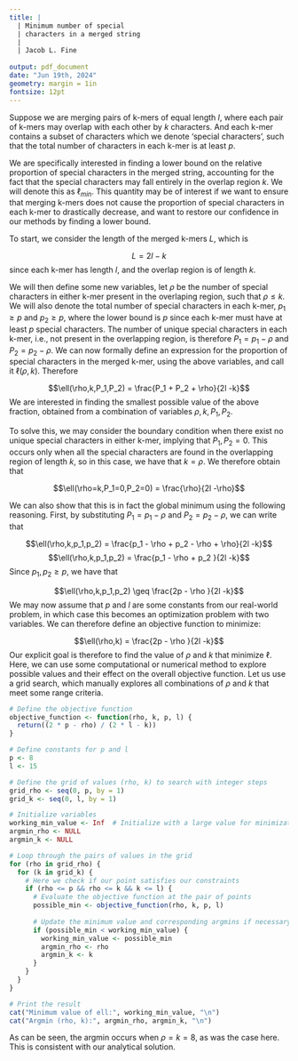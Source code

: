 ```yaml
---
title: |
  | Minimum number of special
  | characters in a merged string
  |
  | Jacob L. Fine
  
output: pdf_document
date: "Jun 19th, 2024"
geometry: margin = 1in
fontsize: 12pt
---
```


Suppose we are merging pairs of k-mers of equal length $l$, where each pair of k-mers may overlap with each other by $k$ characters. And each k-mer contains a subset of characters which we denote 'special characters', such that the total number of characters in each k-mer is at least $p$. 

We are specifically interested in finding a lower bound on the relative proportion of special characters in the merged string, accounting for the fact that the special characters may fall entirely in the overlap region $k$. We will denote this as $\ell_{min}$. This quantity may be of interest if we want to ensure that merging k-mers does not cause the proportion of special characters in each k-mer to drastically decrease, and want to restore our confidence in our methods by finding a lower bound.

To start, we consider the length of the merged k-mers $L$, which is

$$L = 2l -k$$
since each k-mer has length $l$, and the overlap region is of length $k$.

We will then define some new variables, let $\rho$ be the number of special characters in either k-mer present in the overlaping region, such that $\rho \leq k$. We will also denote the total number of special characters in each k-mer, $p_1 \geq p$ and $p_2 \geq p$, where the lower bound is $p$ since each k-mer must have at least $p$ special characters. The number of unique special characters in each k-mer, i.e., not present in the overlapping region, is therefore $P_1 = p_1 - \rho$ and $P_2 = p_2 - \rho$. We can now formally define an expression for the proportion of special characters in the merged k-mer, using the above variables, and call it $\ell(\rho,k)$. Therefore

$$\ell(\rho,k,P_1,P_2) = \frac{P_1 + P_2 + \rho}{2l -k}$$
We are interested in finding the smallest possible value of the above fraction, obtained from a combination of variables $\rho,k,P_1,P_2$. 

To solve this, we may consider the boundary condition when there exist no unique special characters in either k-mer, implying that $P_1,P_2 =0$. This occurs only when all the special characters are found in the overlapping region of length $k$, so in this case, we have that $k=\rho$. We therefore obtain that

$$\ell(\rho=k,P_1=0,P_2=0) = \frac{\rho}{2l -\rho}$$

We can also show that this is in fact the global minimum using the following reasoning. First, by substituting $P_1 = p_1 - \rho$ and $P_2 = p_2 - \rho$, we can write that

$$\ell(\rho,k,p_1,p_2) = \frac{p_1 - \rho  + p_2 - \rho + \rho}{2l -k}$$
$$\ell(\rho,k,p_1,p_2) = \frac{p_1 - \rho  + p_2 }{2l -k}$$
Since $p_1,p_2 \geq p$, we have that

$$\ell(\rho,k,p_1,p_2) \geq \frac{2p - \rho }{2l -k}$$
We may now assume that $p$ and $l$ are some constants from our real-world problem, in which case this becomes an optimization problem with two variables. We can therefore define an objective function to minimize:

$$\ell(\rho,k) = \frac{2p - \rho }{2l -k}$$
Our explicit goal is therefore to find the value of $\rho$ and $k$ that minimize $\ell$. Here, we can use some computational or numerical method to explore possible values and their effect on the overall objective function. Let us use a grid search, which manually explores all combinations of $\rho$ and $k$ that meet some range criteria. 


```r
# Define the objective function
objective_function <- function(rho, k, p, l) {
  return((2 * p - rho) / (2 * l - k))
}

# Define constants for p and l
p <- 8
l <- 15

# Define the grid of values (rho, k) to search with integer steps
grid_rho <- seq(0, p, by = 1)  
grid_k <- seq(0, l, by = 1)    

# Initialize variables
working_min_value <- Inf  # Initialize with a large value for minimization
argmin_rho <- NULL
argmin_k <- NULL

# Loop through the pairs of values in the grid
for (rho in grid_rho) {
  for (k in grid_k) {
    # Here we check if our point satisfies our constraints
    if (rho <= p && rho <= k && k <= l) {
      # Evaluate the objective function at the pair of points
      possible_min <- objective_function(rho, k, p, l)
      
      # Update the minimum value and corresponding argmins if necessary
      if (possible_min < working_min_value) {
        working_min_value <- possible_min
        argmin_rho <- rho
        argmin_k <- k
      }
    }
  }
}

# Print the result
cat("Minimum value of ell:", working_min_value, "\n")
cat("Argmin (rho, k):", argmin_rho, argmin_k, "\n")


```

As can be seen, the argmin occurs when $\rho = k = 8$, as was the case here. This is consistent with our analytical solution.
